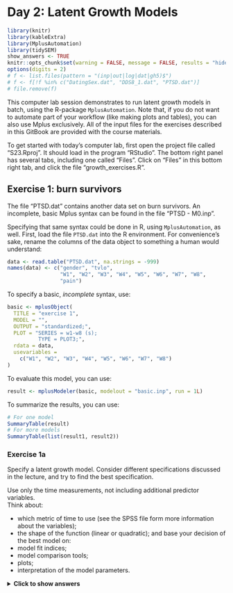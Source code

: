 # Day 2: Latent Growth Models

```r
library(knitr)
library(kableExtra)
library(MplusAutomation)
library(tidySEM)
show_answers <- TRUE
knitr::opts_chunk$set(warning = FALSE, message = FALSE, results = "hide", eval = show_answers, echo = show_answers)
options(digits = 2)
# f <- list.files(pattern = "(inp|out|log|dat|gh5)$")
# f <- f[!f %in% c("DatingSex.dat", "DDS8_1.dat", "PTSD.dat")]
# file.remove(f)
```

This computer lab session demonstrates to run latent growth models in batch, using the R-package `MplusAutomation`.
Note that, if you do not want to automate part of your workflow (like making plots and tables), you can also use Mplus exclusively.
All of the input files for the exercises described in this GitBook are provided with the course materials.

To get started with today's computer lab, first open the project file called "S23.Rproj". It should load in the program "RStudio". The bottom right panel has several tabs, including one called "Files". Click on "Files" in this bottom right tab, and click the file "growth_exercises.R". 

## Exercise 1: burn survivors 
 
The file “PTSD.dat” contains another data set on burn survivors.
An incomplete, basic Mplus syntax can be found in the file 
“PTSD - M0.inp”.

Specifying that same syntax could be done in R, using `MplusAutomation`, as well. 
First, load the file `PTSD.dat` into the R environment. 
For convenience's sake, rename the columns of the data object to something a human would understand:

```r
data <- read.table("PTSD.dat", na.strings = -999)
names(data) <- c("gender", "tvlo",
                 "W1", "W2", "W3", "W4", "W5", "W6", "W7", "W8",
                 "pain")
```

To specify a basic, *incomplete* syntax, use:

```r
basic <- mplusObject(
  TITLE = "exercise 1",
  MODEL = "",
  OUTPUT = "standardized;",
  PLOT = "SERIES = w1-w8 (s);
          TYPE = PLOT3;",
  rdata = data,
  usevariables =
    c("W1", "W2", "W3", "W4", "W5", "W6", "W7", "W8")
)
```

To evaluate this model, you can use:

```r
result <- mplusModeler(basic, modelout = "basic.inp", run = 1L)
```

To summarize the results, you can use:

```r
# For one model
SummaryTable(result)
# For more models
SummaryTable(list(result1, result2))
```

### Exercise 1a

Specify a latent growth model. Consider different specifications discussed in the lecture, and try to find the best specification.

Use only the time measurements, not including additional 
predictor variables.  
Think about: 

* which metric of time to use (see the SPSS file form more information about the variables); 
* the shape of the function (linear or quadratic); 
and base your decision of the best model on:   
* model fit indices; 
* model comparison tools; 
* plots; 
* interpretation of the model parameters. 

<details>
  <summary><b>Click to show answers</b></summary>

Here is an example of how to approach the problem:

```r
# First, create a linear model from the basic one
linear <- basic
linear$MODEL <-
  "i s | W1@0.5 W2@1 W3@2 W4@4 W5@6 W6@9 W7@12 W8@18;"
result_linear <- 
  mplusModeler(linear, modelout = "linear.inp", run = 1L)
# Then, a quadratic one
quad <- basic
quad$MODEL <-
  "i s q | W1@0.5 W2@1 W3@2 W4@4 W5@6 W6@9 W7@12 W8@18;"
result_quad <-
  mplusModeler(quad, modelout = "quad.inp", run = 1L)
# Then, a quadratic one with fixed variance
quad0 <- basic
quad0$MODEL <-
  "i s q | W1@0.5 W2@1 W3@2 W4@4 W5@6 W6@9 W7@12 W8@18;
   q@0;"
result_quad0 <-
  mplusModeler(quad0, modelout = "quad0.inp", run = 1L)
# Combine them both in a list:
results <- list(result_linear, result_quad, result_quad0)
# Compare the fit:
SummaryTable(results,
             keepCols = c("Filename", "Parameters",
                          "AIC", "BIC", "RMSEA_Estimate",
                          "CFI", "TLI", "SRMR"))
``` 

```r
# First, create a linear model from the basic one
invisible({
linear <- basic
linear$MODEL <- "i s | W1@0.5 W2@1 W3@2 W4@4 W5@6 W6@9 W7@12 W8@18;"
result_linear <- mplusModeler(linear, modelout = "linear.inp", run = 1L)
# Then, a quadratic one
quad <- basic
quad$MODEL <- "i s q | W1@0.5 W2@1 W3@2 W4@4 W5@6 W6@9 W7@12 W8@18;"
result_quad <- mplusModeler(quad, modelout = "quad.inp", run = 1L)
# Then, a quadratic one with fixed variance
quad0 <- basic
quad0$MODEL <- "i s q | W1@0.5 W2@1 W3@2 W4@4 W5@6 W6@9 W7@12 W8@18;
               q@0;"
result_quad0 <- mplusModeler(quad0, modelout = "quad0.inp", run = 1L)
# Combine them both in a list:
results <- list(result_linear, result_quad, result_quad0)
})
kbl(SummaryTable(results, keepCols = c("Filename", "Parameters", "AIC", "BIC", "RMSEA_Estimate", "CFI", "TLI", "SRMR")), digits = 2)
```

`r if(knitr::is_html_output()){"\\details"}`

### Exercise 1b: Add covariates

Using the best fitting LGM model found above, regress the growth parameters on TVLO and regress Pain 
on the growth parameters (see example from slides).
Are there gender differences in the regression of the 
growth parameters on TVLO and in the regression of Pain on the growth parameters?

<details>
  <summary><b>Click to show answers</b></summary>

```r
# Assuming quad0 was the best, start with that
covs <- quad0
# Add to the existing model
covs$MODEL <- c(covs$MODEL,
                "
                i s on TVLO;
                pain on i s; 
                MODEL male:
                i on TVLO (m1);
                s on TVLO (m2);
                pain on i (m3);
                pain on s (m4);
                MODEL female:
                i on TVLO (f1);
                s on TVLO (f2);
                pain on i (f3);
                pain on s (f4);")
# Add new usevariables:
covs$usevariables <- c(covs$usevariables,
                       "tvlo", "gender", "pain")
covs$rdata
# Add grouping variable:
covs$VARIABLE <- "GROUPING IS gender (1 = male 2 = female);"
# Add parameter tests
covs$MODELTEST <- "m3 = f3; m4 = f4;"
                
result_covs <- mplusModeler(covs,
                            modelout = "covs.inp",
                            run = 1L)
# Obtain the model summaries; you need the Wald test for
# the parameter difference tests.
get_summaries(result_covs)
```
```r
invisible({
  linear <- basic
linear$MODEL <- "i s | W1@0.5 W2@1 W3@2 W4@4 W5@6 W6@9 W7@12 W8@18;"
result_linear <- mplusModeler(linear, modelout = "linear.inp", run = 1L)
# Then, a quadratic one
quad <- basic
quad$MODEL <- "i s q | W1@0.5 W2@1 W3@2 W4@4 W5@6 W6@9 W7@12 W8@18;"
result_quad <- mplusModeler(quad, modelout = "quad.inp", run = 1L)
# Then, a quadratic one with fixed variance
quad0 <- basic
quad0$MODEL <- "i s q | W1@0.5 W2@1 W3@2 W4@4 W5@6 W6@9 W7@12 W8@18;
               q@0;"
result_quad0 <- mplusModeler(quad0, modelout = "quad0.inp", run = 1L)
# Combine them both in a list:
results <- list(result_linear, result_quad, result_quad0)
  covs <- quad0
# Add to the existing model
covs$MODEL <- c(covs$MODEL,
                "
                i s on TVLO;
                pain on i s; 
                MODEL male:
                i on TVLO (m1);
                s on TVLO (m2);
                pain on i (m3);
                pain on s (m4);
                MODEL female:
                i on TVLO (f1);
                s on TVLO (f2);
                pain on i (f3);
                pain on s (f4);")
# Add new usevariables:
covs$usevariables <- c(covs$usevariables, "tvlo", "gender", "pain")
covs$rdata
# Add grouping variable:
covs$VARIABLE <- "GROUPING IS gender (1 = male 2 = female);"
# Add parameter tests
covs$MODELTEST <- "m3 = f3; m4 = f4;"
                
result_covs <- mplusModeler(covs, modelout = "covs.inp", run = 1L)
})
```
```r
get_summaries(result_covs)
```

`r if(knitr::is_html_output()){"\\details"}`

#### Visualization

If you want to plot the model for these two groups, 
you can use the SEM graphing package `tidySEM`.
This flexible package produces fully customizable plots based on the R graphing package `ggplot2` for Mplus (and `lavaan`) models.
If you want to make publication quality graphs, [here is an online tutorial for graph customization](https://cjvanlissa.github.io/tidySEM/articles/Plotting_graphs.html).
The script below demonstrates how to plot a model using `tidySEM`. Assuming that we only want to visualize the regression part of the model, you could specify:

```r
library(tidySEM)
library(dplyr)
lo <- get_layout("",     "I",   "",
                 "TVLO", "",   "PAIN",
                 "",     "S",   "", rows = 3)
graph_sem(result_covs, layout = lo)
```

<!-- lo <- get_layout("PAIN",   "",   "",   "",   "",   "",   "",   "TVLO", -->
<!--                  "I",      "",   "",   "S",  "",   "",   "",   "Q", -->
<!--                  "W1",     "W2", "W3", "W4", "W5", "W6", "W7", "W8", rows = 3) -->
<!-- prepare_graph(result_covs, layout = lo) %>% -->
<!--   hide_var() %>% -->
<!--   plot() -->

#### Tabulating results

In addition to graphing, it is also possible to tabulate the results using `tidySEM`.
Here is a brief example:

```r
# Get all columns of results
tab <- table_results(result_covs, columns = NULL)
# Retain regression parameters
tab <- tab[tab$op == "~", ]
# Remove group name from the label
tab$label <- gsub("\\.(FE)?MALE", "", tab$label)
# Make a wide table with both groups next to each other
tab <- reshape(tab,
               timevar = "group",
               idvar = "label",
               direction = "wide")
# Retain only the standardized estimate, pvalue, and 95% CI
tab[, c(1, grep("(est_sig|pval|confint)_std", names(tab)))]
```

```r
# Get all columns of results
tab <- table_results(result_covs, columns = NULL)
# Retain regression parameters
tab <- tab[tab$op == "~", ]
# Remove group name from the label
tab$label <- gsub("\\.(FE)?MALE", "", tab$label)
# Make a wide table with both groups next to each other
tab <- reshape(tab, timevar = "group", idvar = "label", direction = "wide")
# Retain only columns with the standardized estimate, pvalue, and 95% CI
row.names(tab) <- NULL
kbl(tab[, c(1, grep("(est_sig|pval|confint)_std", names(tab)))], digits = 2)
```

## Exercise 2: Alcohol use 

The figure below depicts the basic Latent Growth model for the alcohol use data from Duncan, Duncan & Strycker example 8_1.

![Latent Growth model for alcohol](./Materials/Figure1_lgm_alcohol.png){width=400px}

The data are in the file `DDS8_1.dat`, with variables ALC1YR1 ALC1YR2 ALC1YR3 ALCPROB5 AGE1 and 
GENDER1. Missing values are coded as -99. The variable ALCPROB5 is categorical, it indicates alcohol problems in 
year 5 of the study (0=no, 1=yes).

First, load the file `DDS8_1.dat` into the R environment. For convenience's sake, rename the columns of the data object to something a human would understand:

```r
data <- read.table("DDS8_1.dat", na.strings = -99)
names(data) <- c("ALC1YR1", "ALC1YR2", "ALC1YR3",
                 "ALCPROB5", "AGE1", "GENDER1")
```

### Exercise 2a

Set up the growth curve model as depicted in the Figure in Mplus.
As a starting point, use the `MplusAutomation` code below.

* Add the necessary syntax statements to finalize the syntax.
* Request sample statistics and standardized (STDYX) output. 
* Inspect the output carefully with special attention for 
    1. the pattern of missing values
    2. how well the model fits
    3. interpretation of the output; how well does the model predict alcohol use over the 
years?

```r
m0 <- mplusObject(
  TITLE = "LGA MODEL",
  MODEL = "",
  OUTPUT = "",
  rdata = data,
  usevariables = c("ALC1YR1", "ALC1YR2", "ALC1YR3"))
```

<details>
  <summary><b>Click to show answers</b></summary>

Here is an example of how to approach the problem:


```r
m0 <- mplusObject(
  TITLE = "LGA MODEL",
  MODEL = "i s | ALC1YR1@0 ALC1YR2@1 ALC1YR3@2;",
  OUTPUT = "SAMPSTAT standardized;",
  PLOT = "SERIES = ALC1YR1 ALC1YR2 ALC1YR3 (s);
	        TYPE = PLOT3;",
  rdata = data,
  usevariables = c("ALC1YR1", "ALC1YR2", "ALC1YR3"))
```

`r if(knitr::is_html_output()){"\\details"}`

### Exercise 2b

We will now *explore* how different predictor variables affect the model fit. 
Include gender and age in the model as predictors of the intercept and slope. Interpret the fit of the model 
and the output. 
Feel free to estimate several models, including or excluding certain covariates.
Either make a model fit table by hand in a spreadsheet, or use `SummaryTable()` to request the fit indices you deem to be appropriate.
Which model do you consider to be best?

#### Exploratory vs confirmatory research

Note that when you conduct *confirmatory* research, and are testing theoretical hypotheses, you should not add and omit paths based on exploratory analyses and model fit.

It is fine to add and remove paths in *exploratory* research. Model fit indices, like AIC and BIC, are suitable for selecting well-fitting models in exploratory research. P-values are not designed for variable selection, and using them for that purpose may lead to suboptimal models.

It is good scientific practice to clearly separate confirmatory and exploratory research. When you conduct exploratory research, you should not perform inference on the resulting parameters based on p-values (because inference generalizes your findings to the population, and exploratory findings tend to be tailored toward this specific sample).
You should also not present exploratory results as if they were testing a post-hoc theory ("Hypothesizing After the Results are Known", or HARKing, is a questionable research practice and can lead to false-positive (spurious) findings.

<details>
  <summary><b>Click to show answers</b></summary>

The answers to Exercise 1a demonstrate how to approach this.
Estimate multiple slightly different models, put them in a list, and run `SummaryTable()`.
Then use the AIC and BIC to identify the best-fitting model,
and assess how different the model fits are.
Also consider using RMSEA, CFI, TLI, and SRMR to make sure that your best-fitting
model has acceptable objective fit.

```r
# Create a vector with three "additional syntaxes"
# for my three different models
mod = c("i s ON GENDER1;",
        "i s ON AGE1;",
        "i s ON AGE1 GENDER1;",
        "i ON GENDER1;",
        "i ON AGE1;",
        "i ON AGE1 GENDER1;",
        "s ON GENDER1;",
        "s ON AGE1;",
        "s ON AGE1 GENDER1;",
        "i WITH s@0;",
        "!baseline")
# Create a list with the additional usevariables
# used in the three models above
vars = list("GENDER1",
            "AGE1",
            c("GENDER1", "AGE1"),
            "GENDER1",
            "AGE1",
            c("GENDER1", "AGE1"),
            "GENDER1",
            "AGE1",
            c("GENDER1", "AGE1"),
            NULL,
            NULL)
# Make a list of exploratory models by modifying m0
models <- lapply(1:length(mod), function(i){
  # append element i of mod
  m0$MODEL <- paste0(m0$MODEL, mod[i]) 
  # append element i of vars
  m0$usevariables <- c(m0$usevariables, vars[[i]])
  # Add unique filename
  m0$modelout = paste0("Model", i, ".inp") 
  # return the modified model
  m0 
})
# Run all models and store results in a list called results
results <- lapply(models, mplusModeler, run = 1L)
# Get summary table and store it in 'tab'
tab <- SummaryTable(results, 
                    keepCols = c("Parameters", "AIC", "BIC",
                                 "RMSEA_Estimate", "CFI",
                                 "TLI", "SRMR"),
                    sortBy = NULL)
# Order by BIC
tab <- tab[order(tab$BIC), ]
# Add model syntax to the table
tab <- cbind(Model = mod, tab)
tab
```
```r
row.names(tab) <- NULL
kbl(tab, digits = 2)
```

```r
# Plot the BICs and annotate with the syntax to see which is best
library(ggplot2)
qplot(x = 1:11, y = tab$BIC) +
  geom_line() +
  geom_text(label = tab$Model, size = 2)

```

It looks like, paradoxically, predicting I and S from either age or gender
has the best fit. However, note that there is only a small difference between
the smallest and the largest BIC: diff(range(tab$BIC)).
I would either go for the simplest model (i WITH s@0), or go for the
best-fitting model (i s ON GENDER1).

`r if(knitr::is_html_output()){"\\details"}`

### Exercise 2c

Include alcohol problems in year 5 in the model: let the intercept and slope factors predict alcohol problems year 5. Declare the variable as categorical in the variable section (CATEGORICAL = ALCPROB5). 
Inspect if the effect of age and gender on alcohol problems year 5 is completely mediated by the growth 
factors, or if there are additional direct paths from age and gender on the alcohol problems. 


<details>
  <summary><b>Click to show answers</b></summary>

To test whether there is full mediation or not, we want to test whether the direct
effects are equal to zero or not.

If the analysis had not included a categorical dependent variable,
then we would have been able to compute the difference test using MplusAutomation's
function `compareModels(model1, model2, diffTest = TRUE)`.

However, in the presence of a categorical dependent variable, we must use Mplus'
option `difftest`.

Again, we can start from m0:

```r
# Specify model with only indirect effects
m2c_indirect <- m0
m2c_indirect$usevariables <- c(
  m2c_indirect$usevariables,
  "AGE1", "GENDER1", "ALCPROB5")
m2c_indirect$VARIABLE <- "CATEGORICAL = ALCPROB5;"
m2c_indirect$MODEL <- paste0(
  m0$MODEL,
  "i on AGE1 GENDER1;
  i WITH s;
  ALCPROB5 on i s;
  ALCPROB5 on AGE1 GENDER1;")
m2c_indirect$SAVEDATA <- "difftest is mediation.dat;"
m2c_indirect$modelout <- "m2c_indirect.inp"
# Run all models and store results in a list called results
result_ind <- mplusModeler(m2c_indirect, run = 1L)

# Specify model with direct effects too
m2c_direct <- m2c_indirect
# Constrain direct effects to 0 using gsub (replace)
m2c_direct$MODEL <- gsub("ALCPROB5 on AGE1 GENDER1;",
                         "ALCPROB5 on AGE1 GENDER1@0;",
                         m2c_direct$MODEL,
                         fixed = TRUE)
m2c_direct$ANALYSIS <- "difftest = mediation.dat;" 
m2c_direct$modelout <- "m2c_direct.inp"
# Run the direct model, which includes the difference test
result_dir <- mplusModeler(m2c_direct, run = 1L)
# Look at the model summaries
get_summaries(result_dir)
```
```r
get_summaries(result_dir)
# kable_styling(knitr::kable(get_summaries(result_dir), digits = 2, format = "html"), latex_options = c("striped", "scale_down"))
```


Note that the ChiSqDiffTest_PValue is non-significant, which means we can
prefer the simpler (no direct effects) model. There is full mediation.

Let's use a graph to examine the unconstrained model too:

```r
lo <- get_layout("AGE1",    "", "",
                 "",        "I",  "ALCPROB5",
                 "GENDER1", "", "", rows = 3)
graph_sem(result_ind, layout = lo)
```

`r if(knitr::is_html_output()){"\\details"}`

## Exercise 3: Level and Shape Parameterization 

The file GPA.dat holds the GPA data (GPA = grade point average) with GPA scores of 200 students in 6 consecutive 
semesters. There are also time-invariant covariates: high school GPA and gender; and the outcome variable: 
admitted to university of choice (missing if not applied for university). Use the GPA data to set up a level and shape 
model.

First, load the data and name the variables:

```r
data <- read.table("GPA.dat")
names(data) <- c("STUDENT", "SEX", "HIGHGPA",
                 "GPA1", "GPA2", "GPA3", "GPA4", "GPA5", "GPA6")
```

### Exercise 3a

Use a parameterization with GPA1@0 and GPA6@1. The loadings for the other timepoints should be freely estimated. This can 
be done with, for example, the syntax GPA2* as shown in the handout.  
Interpret the factor loadings and estimate for S.  

<details>
  <summary><b>Click to show answers</b></summary>

This can be done as follows:

```r
m3 <- mplusObject(
  MODEL = "i s | gpa1@0 gpa2* gpa3* gpa4* gpa5* gpa6@1;",
  rdata = data,
  usevariables = c("GPA1", "GPA2", "GPA3", "GPA4", "GPA5", "GPA6"),
  modelout = "m3.inp"
)

res <- mplusModeler(m3, run = 1L)

# Get all columns of results
tab <- table_results(res, columns = NULL)
# Retain factor loadings and intercepts using op %in% c("=~", "~1") 
# for all parameters involving S (lhs == "S")
tab <- tab[tab$lhs == "S" & tab$op %in% c("=~", "~1"), ]
tab[, c("label", "est_sig", "pval", "confint")]
```

```r
row.names(tab) <- NULL
kbl(tab[, c("label", "est_sig", "pval", "confint")], digits = 2)
```

`r if(knitr::is_html_output()){"\\details"}`

### Exercise 3b

Now use a parameterization with GPA1@0 and GPA2@1. The other GPA’s should be freely estimated. 
Interpret the factor loadings and estimate for S.  

<details>
  <summary><b>Click to show answers</b></summary>

This can be done as follows:

```r
m3b <- m3 
m3b$MODEL <- "i s | gpa1@0 gpa2@1 gpa3* gpa4* gpa5* gpa6*;"

res_3b <- mplusModeler(m3b, run = 1L)

# Get all columns of results
tab <- table_results(res_3b, columns = NULL)
# Retain factor loadings and intercepts using op %in% c("=~", "~1") 
# for all parameters involving S (lhs == "S")
tab <- tab[tab$lhs == "S" & tab$op %in% c("=~", "~1"), ]
tab[, c("label", "est_sig", "pval", "confint")]
```

```r
row.names(tab) <- NULL
kbl(tab[, c("label", "est_sig", "pval", "confint")])
```

`r if(knitr::is_html_output()){"\\details"}`

Which parameterization do you like best?

### Exercise 3c

Draw the development of GPA over time based on your own calculations (by hand).
Compare this to the estimated means plot that you can get with the plot command: 
PLOT: SERIES = GPA1-GPA6 (s); 
TYPE = PLOT3;  
However, don’t forget that you need to ‘rescale’ that plot, since S is linear while the location of the 
estimated points is based on the factor loadings.

<details>
  <summary><b>Click to show answers</b></summary>

This can be done as follows. Note that you will have to load the plot in Mplus:

```r
m3b$PLOT <- "SERIES = GPA1-GPA6 (s);
             TYPE = PLOT3;"

res_3b <- mplusModeler(m3b, run = 1L)
```

`r if(knitr::is_html_output()){"\\details"}`

### Exercise 3d

Use sex as a predictor of the intercept and slope and interpret the result (with 0 = boys, 1 = girls). 


<details>
  <summary><b>Click to show answers</b></summary>

This can be done as follows:

```r
m3_sex <- m3
# Make 0 = boys and 1 = girls
m3_sex$rdata$SEX <- m3_sex$rdata$SEX - 1
m3_sex$usevariables <- c(m3_sex$usevariables, "SEX")
m3_sex$MODEL <- paste0(m3_sex$MODEL, "i s on sex;")
res_3sex <- mplusModeler(m3_sex, run = 1L)
# Get all columns of results
tab <- table_results(res_3sex, columns = NULL)
# Retain only regressions on I and S
tab <- tab[tab$lhs %in% c("I", "S") & tab$op == "~", ]
tab[, c("label", "est_sig", "pval", "confint")]
```

```r
row.names(tab) <- NULL
kbl(tab[, c("label", "est_sig", "pval", "confint")])
```

`r if(knitr::is_html_output()){"\\details"}`

## Exercise 4: latent growth model on GPA data 

### Exercise 4a 

Continuing with the data used for the previous exercise, set up a latent growth model for GPA for the 6 consecutive occasions and run this model. Obtain the following parameters:

* AIC/BIC, Chi Square, RMSEA, CFI/TLI 
* Mean Intercept and Slope
* Variance of the Intercept and Slope


<details>
  <summary><b>Click to show answers</b></summary>

This can be done as follows, using m3 as starting point:

```r
m4 <- m3
m4$MODEL <- "i s | gpa1@0 gpa2@1 gpa3@2 gpa4@3 gpa5@4 gpa6@5;"
m4$modelout <- "m4.inp"
res_4 <- mplusModeler(m4, run = 1L)
# Get the requested fit indices:
get_summaries(res_4)[c("AIC", "BIC", "ChiSqM_Value",
                       "RMSEA_Estimate", "CFI", "TLI")]
# Get all columns of results
tab <- table_results(res_4, columns = NULL)
# Retain only regressions on I and S
tab <- tab[tab$lhs %in% c("I", "S") & tab$op %in% c("~~", "~1"), ]
tab[, c("label", "est_sig", "pval", "confint")]
```

```r
invisible({
  m4 <- m3
m4$MODEL <- "i s | gpa1@0 gpa2@1 gpa3@2 gpa4@3 gpa5@4 gpa6@5;"
m4$modelout <- "m4.inp"
res_4 <- mplusModeler(m4, run = 1L)
# Get the requested fit indices:
})
get_summaries(res_4)[c("AIC", "BIC", "ChiSqM_Value",
                       "RMSEA_Estimate", "CFI", "TLI")]
# Get all columns of results
tab <- table_results(res_4, columns = NULL)
# Retain only regressions on I and S
tab <- tab[tab$lhs %in% c("I", "S") & tab$op %in% c("~~", "~1"), ]
row.names(tab) <- NULL
kbl(tab[, c("label", "est_sig", "pval", "confint")])
```

`r if(knitr::is_html_output()){"\\details"}`

### Exercise 4b

Then, set up a latent growth model for 3 years where each year is a latent variable measured by the GPA of two 
consecutive semesters. 

The factor loadings for GPA2, GPA4 and GPA6 ought to be constrained to be equal with a label (a) behind 
the loading in the syntax. As such, the scores relate in the same way to the year score over time. The GPA 
intercepts are constrained at 0.  

If you get the error message below, can you find out what the problem is?  

```
WARNING:  THE LATENT VARIABLE COVARIANCE MATRIX (PSI) IS NOT POSITIVE     DEFINITE. THIS 
COULD INDICATE A NEGATIVE VARIANCE/RESIDUAL VARIANCE FOR A LATENT VARIABLE, A CORRELATION 
GREATER OR EQUAL TO ONE BETWEEN TWO LATENT VARIABLES, OR A LINEAR DEPENDENCY AMONG MORE 
THAN TWO LATENT VARIABLES. CHECK THE TECH4 OUTPUT FOR MORE INFORMATION. 
```

A rough way to deal with this problem may be to fix the problematic parameter to a particular value (ie. .001), try this and re-run the model.  

Now examine the same parameters as for exercise 3a, and compare the two. Are there 
major differences? 

* AIC/BIC, Chi Square, RMSEA, CFI/TLI 
* Mean Intercept and Slope
* Variance of the Intercept and Slope

<details>
  <summary><b>Click to show answers</b></summary>

This can be done as follows, using m3 as starting point:

```r
m4b <- m4
m4b$MODEL <- "year1 by gpa1@1 gpa2 (a);
             year2 by gpa3@1 gpa4 (a); 
             year3 by gpa5@1 gpa6 (a);
             [gpa1@0 gpa2@0 gpa3@0 gpa4@0 gpa5@0 gpa6@0];
             i s | year1@0 year2@1 year3@2;
             [i s];
             year3@.001;"
res_4b <- mplusModeler(m4b, run = 1L)
# Get the requested fit indices:
get_summaries(res_4b)[c("AIC", "BIC", "ChiSqM_Value",
                        "RMSEA_Estimate", "CFI", "TLI")]
# Get all columns of results
tab <- table_results(res_4b, columns = NULL)
# Retain only regressions on I and S
tab <- tab[tab$lhs %in% c("I", "S") & tab$op %in% c("~~", "~1"), ]
tab[, c("label", "est_sig", "pval", "confint")]
```

```r
suppressMessages(invisible({
m4b <- m4
m4b$MODEL <- "year1 by gpa1@1 gpa2 (a);
             year2 by gpa3@1 gpa4 (a); 
             year3 by gpa5@1 gpa6 (a);
             [gpa1@0 gpa2@0 gpa3@0 gpa4@0 gpa5@0 gpa6@0];
             i s | year1@0 year2@1 year3@2;
             [i s];
             year3@.001;"
res_4b <- mplusModeler(m4b, run = 1L)
# Get the requested fit indices:

}))
get_summaries(res_4b)[c("AIC", "BIC", "ChiSqM_Value", "RMSEA_Estimate", "CFI", "TLI")]
# Get all columns of results
tab <- table_results(res_4b, columns = NULL)
# Retain only regressions on I and S
tab <- tab[tab$lhs %in% c("I", "S") & tab$op %in% c("~~", "~1"), ]
row.names(tab) <- NULL
kbl(tab[, c("label", "est_sig", "pval", "confint")])
```

`r if(knitr::is_html_output()){"\\details"}`
